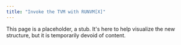 ```yaml
---
title: "Invoke the TVM with RUNVM[X]"
---
```


This page is a placeholder, a stub. It's here to help visualize the new structure, but it is temporarily devoid of content.
